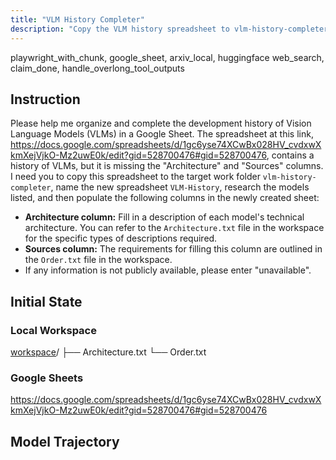 ```yaml
---
title: "VLM History Completer"
description: "Copy the VLM history spreadsheet to vlm-history-completer as VLM-History, then research and populate the "Architecture" and "Sources" columns for each model."
---
```


<Columns cols={2}>
  <Card title="MCP Server" icon="cloud">
    playwright_with_chunk, google_sheet, arxiv_local, huggingface
  </Card>
  <Card title="Local Tool" icon="terminal">
    web_search, claim_done, handle_overlong_tool_outputs
  </Card>
</Columns>

## Instruction

Please help me organize and complete the development history of Vision Language Models (VLMs) in a Google Sheet.
The spreadsheet at this link, https://docs.google.com/spreadsheets/d/1gc6yse74XCwBx028HV_cvdxwXkmXejVjkO-Mz2uwE0k/edit?gid=528700476#gid=528700476, contains a history of VLMs, but it is missing the "Architecture" and "Sources" columns.
I need you to copy this spreadsheet to the target work folder `vlm-history-completer`, name the new spreadsheet `VLM-History`, research the models listed, and then populate the following columns in the newly created sheet:
- **Architecture column:** Fill in a description of each model's technical architecture. You can refer to the `Architecture.txt` file in the workspace for the specific types of descriptions required.
- **Sources column:** The requirements for filling this column are outlined in the `Order.txt` file in the workspace.
- If any information is not publicly available, please enter "unavailable".

## Initial State

### Local Workspace

<div className="file-tree">
<a href="https://github.com/hkust-nlp/mcpbench_dev/tree/finalpool_dev/tasks/finalpool/vlm-history-completer/initial_workspace">workspace</a>/
├── Architecture.txt
└── Order.txt
</div>

### Google Sheets

https://docs.google.com/spreadsheets/d/1gc6yse74XCwBx028HV_cvdxwXkmXejVjkO-Mz2uwE0k/edit?gid=528700476#gid=528700476


## Model Trajectory

